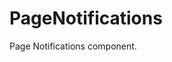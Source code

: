 
<Meta
  title="Components/Molecules/PageNotifications"
  component={PageNotifications}
/>

# PageNotifications

Page Notifications component.

<Canvas>
  <Story name="Page Notifications">
    <PageNotifications type="INFO" message="Notification Message" />
    <PageNotifications type="WARNING" message="Notification Message" />
    <PageNotifications type="ERROR" message="Notification Message" />
    <PageNotifications type="SUCCESS" message="Notification Message" />
  </Story>
</Canvas>
